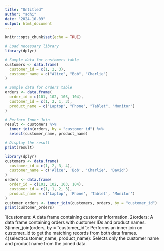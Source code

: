 ---
title: "Untitled"
author: "adhi"
date: "2024-10-09"
output: html_document
---

```{r setup, include=FALSE}
knitr::opts_chunk$set(echo = TRUE)
```

```{r}
# Load necessary library
library(dplyr)

# Sample data for customers table
customers <- data.frame(
  customer_id = c(1, 2, 3),
  customer_name = c("Alice", "Bob", "Charlie")
)

# Sample data for orders table
orders <- data.frame(
  order_id = c(101, 102, 103, 104),
  customer_id = c(1, 2, 1, 3),
  product_name = c("Laptop", "Phone", "Tablet", "Monitor")
)

# Perform Inner Join
result <- customers %>%
  inner_join(orders, by = "customer_id") %>%
  select(customer_name, product_name)

# Display the result
print(result)

```


```{r}
library(dplyr)
customers <- data.frame(
  customer_id = c(1, 2, 3, 4),
  customer_name = c('Alice', 'Bob', 'Charlie', 'David')
)
orders <- data.frame(
  order_id = c(101, 102, 103, 104),
  customer_id = c(1, 1, 2, 3),
  product_name = c('Laptop', 'Phone', 'Tablet', 'Monitor')
)
customer_orders <- inner_join(customers, orders, by = "customer_id")
print(customer_orders)

```
1)customers: A data frame containing customer information.
2)orders: A data frame containing orders with customer IDs and product names.
3)inner_join(orders, by = "customer_id"): Performs an inner join on customer_id to get the matching records from both data frames.
4)select(customer_name, product_name): Selects only the customer name and product name from the joined data.
